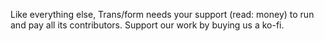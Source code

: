 Like everything else, Trans/form needs your support (read: money) to run and pay all its contributors. Support our work by buying us a ko-fi.
